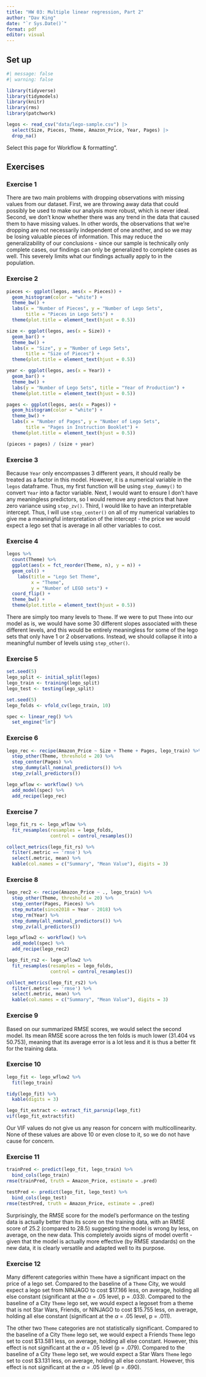---
title: "HW 03: Multiple linear regression, Part 2"
author: "Dav King"
date: "`r Sys.Date()`"
format: pdf
editor: visual
---

## Set up

```{r load-packages-data}
#| message: false
#| warning: false

library(tidyverse)
library(tidymodels)
library(knitr)
library(rms)
library(patchwork)

legos <- read_csv("data/lego-sample.csv") |>
  select(Size, Pieces, Theme, Amazon_Price, Year, Pages) |>
  drop_na()
```

::: callout-note
Select this page for Workflow & formatting".
:::

\pagebreak

## Exercises

### Exercise 1

There are two main problems with dropping observations with missing values from our dataset. First, we are throwing away data that could possibly be used to make our analysis more robust, which is never ideal. Second, we don't know whether there was any trend in the data that caused them to have missing values. In other words, the observations that we're dropping are not necessarily independent of one another, and so we may be losing valuable pieces of information. This may reduce the generalizability of our conclusions - since our sample is technically only complete cases, our findings can only be generalized to complete cases as well. This severely limits what our findings actually apply to in the population.

\pagebreak

### Exercise 2

```{r ex-2}
pieces <- ggplot(legos, aes(x = Pieces)) +
  geom_histogram(color = "white") +
  theme_bw() +
  labs(x = "Number of Pieces", y = "Number of Lego Sets",
       title = "Pieces in Lego Sets") +
  theme(plot.title = element_text(hjust = 0.5))

size <- ggplot(legos, aes(x = Size)) +
  geom_bar() +
  theme_bw() +
  labs(x = "Size", y = "Number of Lego Sets",
       title = "Size of Pieces") +
  theme(plot.title = element_text(hjust = 0.5))

year <- ggplot(legos, aes(x = Year)) +
  geom_bar() +
  theme_bw() +
  labs(y = "Number of Lego Sets", title = "Year of Production") +
  theme(plot.title = element_text(hjust = 0.5))

pages <- ggplot(legos, aes(x = Pages)) +
  geom_histogram(color = "white") +
  theme_bw() +
  labs(x = "Number of Pages", y = "Number of Lego Sets",
       title = "Pages in Instruction Booklet") +
  theme(plot.title = element_text(hjust = 0.5))

(pieces + pages) / (size + year)
```


\pagebreak

### Exercise 3

Because `Year` only encompasses 3 different years, it should really be treated as a factor in this model. However, it is a numerical variable in the `legos` dataframe. Thus, my first function will be using `step_dummy()` to convert `Year` into a factor variable. Next, I would want to ensure I don't have any meaningless predictors, so I would remove any predictors that have zero variance using `step_zv()`. Third, I would like to have an interpretable intercept. Thus, I will use `step_center()` on all of my numerical variables to give me a meaningful interpretation of the intercept - the price we would expect a lego set that is average in all other variables to cost.

\pagebreak

### Exercise 4

```{r Ex-4}
legos %>% 
  count(Theme) %>% 
  ggplot(aes(x = fct_reorder(Theme, n), y = n)) +
  geom_col() + 
    labs(title = "Lego Set Theme", 
         x = "Theme", 
         y = "Number of LEGO sets") + 
  coord_flip() +
  theme_bw() +
  theme(plot.title = element_text(hjust = 0.5))
```

There are simply too many levels to `Theme`. If we were to put `Theme` into our model as is, we would have some 30 different slopes associated with these different levels, and this would be entirely meaningless for some of the lego sets that only have 1 or 2 observations. Instead, we should collapse it into a meaningful number of levels using `step_other()`.

\pagebreak

### Exercise 5

```{r Ex-5}
set.seed(5)
lego_split <- initial_split(legos)
lego_train <- training(lego_split)
lego_test <- testing(lego_split)

set.seed(5)
lego_folds <- vfold_cv(lego_train, 10)

spec <- linear_reg() %>% 
  set_engine("lm")
```


\pagebreak

### Exercise 6

```{r Ex-6}
lego_rec <- recipe(Amazon_Price ~ Size + Theme + Pages, lego_train) %>% 
  step_other(Theme, threshold = 20) %>% 
  step_center(Pages) %>% 
  step_dummy(all_nominal_predictors()) %>% 
  step_zv(all_predictors())

lego_wflow <- workflow() %>% 
  add_model(spec) %>% 
  add_recipe(lego_rec)
```

\pagebreak

### Exercise 7

```{r Ex-7}
lego_fit_rs <- lego_wflow %>% 
  fit_resamples(resamples = lego_folds,
                control = control_resamples())

collect_metrics(lego_fit_rs) %>% 
  filter(.metric == 'rmse') %>% 
  select(.metric, mean) %>% 
  kable(col.names = c("Summary", "Mean Value"), digits = 3)
```

\pagebreak

### Exercise 8

```{r Ex-8}
lego_rec2 <- recipe(Amazon_Price ~ ., lego_train) %>% 
  step_other(Theme, threshold = 20) %>% 
  step_center(Pages, Pieces) %>% 
  step_mutate(since2018 = Year - 2018) %>% 
  step_rm(Year) %>% 
  step_dummy(all_nominal_predictors()) %>%
  step_zv(all_predictors())

lego_wflow2 <- workflow() %>% 
  add_model(spec) %>% 
  add_recipe(lego_rec2)

lego_fit_rs2 <- lego_wflow2 %>% 
  fit_resamples(resamples = lego_folds,
                control = control_resamples())

collect_metrics(lego_fit_rs2) %>% 
  filter(.metric == 'rmse') %>% 
  select(.metric, mean) %>% 
  kable(col.names = c("Summary", "Mean Value"), digits = 3)
```

\pagebreak

### Exercise 9

Based on our summarized RMSE scores, we would select the second model. Its mean RMSE score across the ten folds is much lower (31.404 vs 50.753), meaning that its average error is a lot less and it is thus a better fit for the training data.

\pagebreak

### Exercise 10

```{r Ex-10}
lego_fit <- lego_wflow2 %>% 
  fit(lego_train)

tidy(lego_fit) %>% 
  kable(digits = 3)

lego_fit_extract <- extract_fit_parsnip(lego_fit)
vif(lego_fit_extract$fit)
```

Our VIF values do not give us any reason for concern with multicollinearity. None of these values are above 10 or even close to it, so we do not have cause for concern.

\pagebreak

### Exercise 11

```{r Ex-11}
trainPred <- predict(lego_fit, lego_train) %>% 
  bind_cols(lego_train)
rmse(trainPred, truth = Amazon_Price, estimate = .pred)

testPred <- predict(lego_fit, lego_test) %>% 
  bind_cols(lego_test)
rmse(testPred, truth = Amazon_Price, estimate = .pred)
```

Surprisingly, the RMSE score for the model's performance on the testing data is actually better than its score on the training data, with an RMSE score of 25.2 (compared to 28.5) suggesting the model is wrong by less, on average, on the new data. This completely avoids signs of model overfit - given that the model is actually more effective (by RMSE standards) on the new data, it is clearly versatile and adapted well to its purpose.

\pagebreak

### Exercise 12

Many different categories within `Theme` have a significant impact on the price of a lego set. Compared to the baseline of a `Theme` City, we would expect a lego set from NINJAGO to cost \$17.166 less, on average, holding all else constant (significant at the $\alpha$ = .05 level, p = .033). Compared to the baseline of a City `Theme` lego set, we would expect a legoset from a theme that is not Star Wars, Friends, or NINJAGO to cost \$15.755 less, on average, holding all else constant (significant at the $\alpha$ = .05 level, p = .011).

The other two `Theme` categories are not statistically significant. Compared to the baseline of a City `Theme` lego set, we would expect a Friends `Theme` lego set to cost \$13.581 less, on average, holding all else constant. However, this effect is not significant at the $\alpha$ = .05 level (p = .079). Compared to the baseline of a City `Theme` lego set, we would expect a Star Wars `Theme` lego set to cost \$3.131 less, on average, holding all else constant. However, this effect is not significant at the $\alpha$ = .05 level (p = .690).
